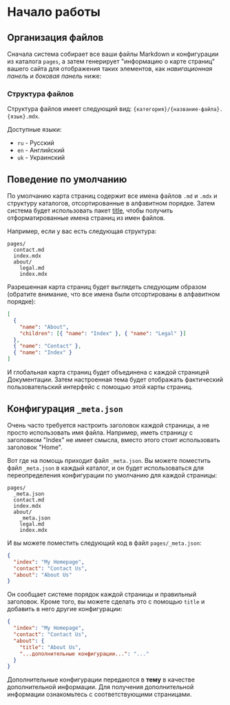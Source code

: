 # Начало работы

## Организация файлов

Сначала система собирает все ваши файлы Markdown и конфигурации из каталога `pages`, а затем генерирует "информацию о карте страниц" вашего сайта для отображения таких элементов, как _навигационная панель_ и _боковая панель_ ниже:

### Структура файлов

Структура файлов имеет следующий вид: `{категория}/{название-файла}.{язык}.mdx`.

Доступные языки:

- `ru` - Русский
- `en` - Английский
- `uk` - Украинский

## Поведение по умолчанию

По умолчанию карта страниц содержит все имена файлов `.md` и `.mdx` и структуру каталогов, отсортированные в алфавитном порядке. Затем система будет использовать пакет [title](https://github.com/vercel/title), чтобы получить отформатированные имена страниц из имен файлов.

Например, если у вас есть следующая структура:

```text
pages/
  contact.md
  index.mdx
  about/
    legal.md
    index.mdx
```

Разрешенная карта страниц будет выглядеть следующим образом (обратите внимание, что все имена были отсортированы в алфавитном порядке):

```json
[
  {
    "name": "About",
    "children": [{ "name": "Index" }, { "name": "Legal" }]
  },
  { "name": "Contact" },
  { "name": "Index" }
]
```

И глобальная карта страниц будет объединена с каждой страницей Документации. Затем настроенная тема будет отображать фактический пользовательский интерфейс с помощью этой карты страниц.

## Конфигурация `_meta.json`

Очень часто требуется настроить заголовок каждой страницы, а не просто использовать имя файла. Например, иметь страницу с заголовком "Index" не имеет смысла, вместо этого стоит использовать заголовок "Home".

Вот где на помощь приходит файл `_meta.json`. Вы можете поместить файл `_meta.json` в каждый каталог, и он будет использоваться для переопределения конфигурации по умолчанию для каждой страницы:

```text
pages/
  _meta.json
  contact.md
  index.mdx
  about/
    _meta.json
    legal.md
    index.mdx
```

И вы можете поместить следующий код в файл `pages/_meta.json`:

```json filename="pages/_meta.json"
{
  "index": "My Homepage",
  "contact": "Contact Us",
  "about": "About Us"
}
```

Он сообщает системе порядок каждой страницы и правильный заголовок. Кроме того, вы можете сделать это с помощью `title` и добавить в него другие конфигурации:

```json filename="pages/_meta.json"
{
  "index": "My Homepage",
  "contact": "Contact Us",
  "about": {
    "title": "About Us",
    "...дополнительные конфигурации...": "..."
  }
}
```

Дополнительные конфигурации передаются в **тему** в качестве дополнительной информации. Для получения дополнительной информации ознакомьтесь с соответствующими страницами.
